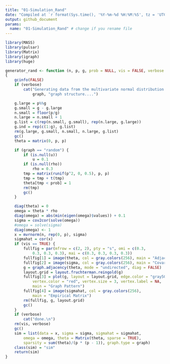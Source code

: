 ```yaml
---
title: "01-Simulation_Rand"
date: "Compiled at `r format(Sys.time(), '%Y-%m-%d %H:%M:%S', tz = 'UTC')` UTC"
output: github_document
params:
  name: "01-Simulation_Rand" # change if you rename file
---
```


```r
library(MASS)
library(pulsar)
library(Matrix)
library(igraph)
library(huge)

generator_rand <- function (n, p, g, prob = NULL, vis = FALSE, verbose = TRUE) 
{
    gcinfo(FALSE)
    if (verbose) 
        cat("Generating data from the multivariate normal distribution with the", 
            graph, "graph structure....")

    g.large = p%%g
    g.small = g - g.large
    n.small = floor(p/g)
    n.large = n.small + 1
    g.list = c(rep(n.small, g.small), rep(n.large, g.large))
    g.ind = rep(c(1:g), g.list)
    rm(g.large, g.small, n.small, n.large, g.list)
    gc()
    theta = matrix(0, p, p)

    if (graph == "random") {
        if (is.null(u)) 
            u = 0.1
        if (is.null(rho)) 
            rho = 0.3
        tmp = matrix(runif(p^2, 0, 0.5), p, p)
        tmp = tmp + t(tmp)
        theta[tmp < prob] = 1
        rm(tmp)
        gc()
    }

    diag(theta) = 0
    omega = theta * rho
    diag(omega) = abs(min(eigen(omega)$values)) + 0.1
    sigma = cov2cor(solve(omega))
    #omega = solve(sigma)
    diag(omega) <- 1
    x = mvrnorm(n, rep(0, p), sigma)
    sigmahat = cor(x)
    if (vis == TRUE) {
        fullfig = par(mfrow = c(2, 2), pty = "s", omi = c(0.3, 
            0.3, 0.3, 0.3), mai = c(0.3, 0.3, 0.3, 0.3))
        fullfig[1] = image(theta, col = gray.colors(256), main = "Adjacency Matrix")
        fullfig[2] = image(sigma, col = gray.colors(256), main = "Covariance Matrix")
        g = graph.adjacency(theta, mode = "undirected", diag = FALSE)
        layout.grid = layout.fruchterman.reingold(g)
        fullfig[3] = plot(g, layout = layout.grid, edge.color = "gray50", 
            vertex.color = "red", vertex.size = 3, vertex.label = NA, 
            main = "Graph Pattern")
        fullfig[4] = image(sigmahat, col = gray.colors(256), 
            main = "Empirical Matrix")
        rm(fullfig, g, layout.grid)
        gc()
    }
    if (verbose) 
        cat("done.\n")
    rm(vis, verbose)
    gc()
    sim = list(data = x, sigma = sigma, sigmahat = sigmahat, 
        omega = omega, theta = Matrix(theta, sparse = TRUE), 
        sparsity = sum(theta)/(p * (p - 1)), graph.type = graph)
    class(sim) = "sim"
    return(sim)
}
```

